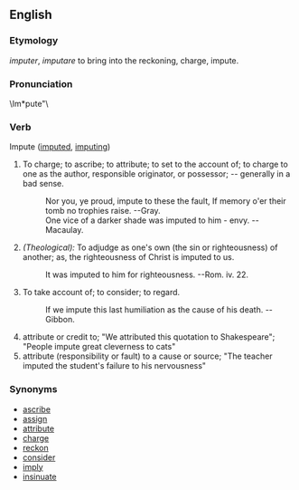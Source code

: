 ==English==

===Etymology===
{{F.}} ''imputer'', {{L.}} ''imputare'' to bring into the reckoning, charge, impute.

===Pronunciation===
\Im*pute"\

===Verb===
;Impute  ([[imputed]], [[imputing]])
#To charge; to ascribe; to attribute; to set to the account of; to charge to one as the author, responsible originator, or possessor; -- generally in a bad sense.
#:Nor you, ye proud, impute to these the fault, If memory o'er their tomb no trophies raise.  --Gray.
#:One vice of a darker shade was imputed to him - envy.  --Macaulay.
#''(Theological):'' To adjudge as one's own (the sin or righteousness) of another; as, the righteousness of Christ      is imputed to us. 
#:It was imputed to him for righteousness. --Rom. iv. 22.
#To take account of; to consider; to regard.
#:If we impute this last humiliation as the cause of his death.  --Gibbon.
#attribute or credit to; "We attributed this quotation to Shakespeare"; "People impute great cleverness to cats"
#attribute (responsibility or fault) to a cause or source; "The teacher imputed the student's failure to his nervousness"

===Synonyms===
*[[ascribe]]
*[[assign]]
*[[attribute]]
*[[charge]]
*[[reckon]]
*[[consider]]
*[[imply]]
*[[insinuate]]

{{webster}}